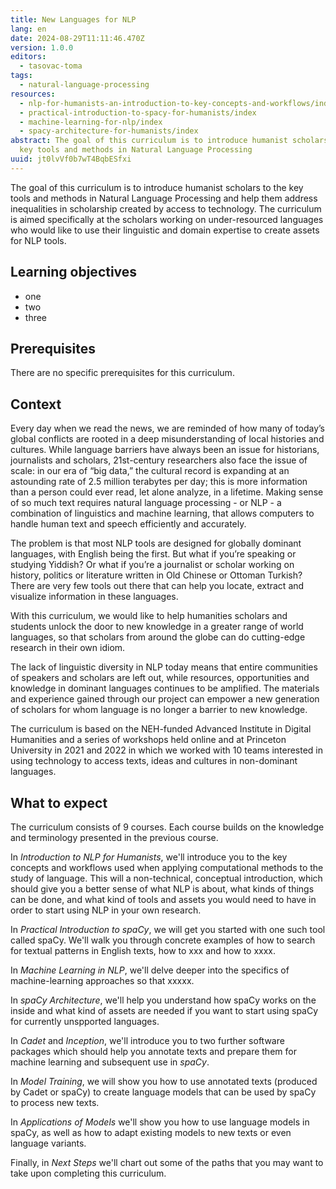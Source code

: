 ```yaml
---
title: New Languages for NLP
lang: en
date: 2024-08-29T11:11:46.470Z
version: 1.0.0
editors:
  - tasovac-toma
tags:
  - natural-language-processing
resources:
  - nlp-for-humanists-an-introduction-to-key-concepts-and-workflows/index
  - practical-introduction-to-spacy-for-humanists/index
  - machine-learning-for-nlp/index
  - spacy-architecture-for-humanists/index
abstract: The goal of this curriculum is to introduce humanist scholars to the
  key tools and methods in Natural Language Processing
uuid: jt0lvVf0b7wT4BqbESfxi
---
```

The goal of this curriculum is to introduce humanist scholars to the key tools and methods in Natural Language Processing and help them address inequalities in scholarship created by access to technology. The curriculum is aimed specifically at the scholars working on under-resourced languages who would like to use their linguistic and domain expertise to create assets for NLP tools.

## Learning objectives

- one
- two
- three

## Prerequisites

There are no specific prerequisites for this curriculum.

## Context

Every day when we read the news, we are reminded of how many of today’s global conflicts are rooted in a deep misunderstanding of local histories and cultures. While language barriers have always been an issue for historians, journalists and scholars, 21st-century researchers also face the issue of scale: in our era of “big data,” the cultural record is expanding at an astounding rate of 2.5 million terabytes per day; this is more information than a person could ever read, let alone analyze, in a lifetime. Making sense of so much text requires natural language processing - or NLP - a combination of linguistics and machine learning, that allows computers to handle human text and speech efficiently and accurately.

The problem is that most NLP tools are designed for globally dominant languages, with English being the first. But what if you’re speaking or studying Yiddish? Or what if you’re a journalist or scholar working on history, politics or literature written in Old Chinese or Ottoman Turkish? There are very few tools out there that can help you locate, extract and visualize information in these languages.

With this curriculum, we would like to help humanities scholars and students unlock the door to new knowledge in a greater range of world languages, so that scholars from around the globe can do cutting-edge research in their own idiom.

The lack of linguistic diversity in NLP today means that entire communities of speakers and scholars are left out, while resources, opportunities and knowledge in dominant languages continues to be amplified.  The materials and experience gained through our project can empower a new generation of scholars for whom language is no longer a barrier to new knowledge.

The curriculum is based on the NEH-funded Advanced Institute in Digital Humanities and a series of workshops held online and at Princeton University in 2021 and 2022 in which we worked with 10 teams interested in using technology to access texts, ideas and cultures in non-dominant languages.

## What to expect

The curriculum consists of 9 courses. Each course builds on the knowledge and terminology presented in the previous course.

In _Introduction to NLP for Humanists_, we'll introduce you to the key concepts and workflows used when applying computational methods to the study of language. This will a non-technical, conceptual introduction, which should give you a better sense of what NLP is about, what kinds of things can be done, and what kind of tools and assets you would need to have in order to start using NLP in your own research.

In _Practical Introduction to spaCy_, we will get you started with one such tool called spaCy. We'll walk you through concrete examples of how to search for textual patterns in English texts, how to xxx and how to xxxx.

In _Machine Learning in NLP_, we'll delve deeper into the specifics of machine-learning approaches so that xxxxx.

In _spaCy Architecture_, we'll help you understand how spaCy works on the inside and what kind of assets are needed if you want to start using spaCy for currently unspported languages.

In _Cadet_ and _Inception_, we'll introduce you to two further software packages which should help you annotate texts and prepare them for machine learning and subsequent use in _spaCy_.

In _Model Training_, we will show you how to use annotated texts (produced by Cadet or spaCy) to create language models that can be used by spaCy to process new texts.

In _Applications of Models_ we'll show you how to use language models in spaCy, as well as how to adapt existing models to new texts or even language variants.

Finally, in _Next Steps_ we'll chart out some of the paths that you may want to take upon completing this curriculum.
